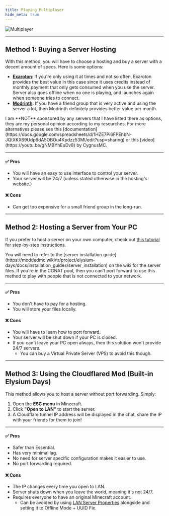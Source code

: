 ```yaml
---
title: Playing Multiplayer
hide_meta: true
---
```


![Multiplayer](https://cdn.modrinth.com/data/cached_images/a99f414825898dd8d96c0e84df5d085bfca847a6.png)

<hr style={{ borderTop: '5px solid #364153' }} />

## Method 1: Buying a Server Hosting

With this method, you will have to choose a hosting and buy a server with a decent amount of specs. Here is some options:

- **[Exaroton](https://exaroton.com)**: If you're only using it at times and not so often, Exaroton provides the best value in this case since it uses credits instead of monthly payment that only gets consumed when you use the server. Server also goes offline when no one is playing, and launches again when someone tries to connect.
- **[Modrinth](https://modrinth.com/servers)**: If you have a friend group that is very active and using the server a lot, then Modrinth definitely provides better value per month.

<Callout variant="default">
    I am **NOT** sponsored by any servers that I have listed there as options, they are my personal opinion according to my researches. For more alternatives please see this [documentation](https://docs.google.com/spreadsheets/d/1HZE7Pi6FPEhbN-JQtXKX69Udp6dA5OBOu4Kpdzz53MI/edit?usp=sharing) or this [video](https://youtu.be/gNMBYhEuDv8) by CygnusMC.
</Callout>

---

#### ✅ Pros
- You will have an easy to use interface to control your server.
- Your server will be 24/7 (unless stated otherwise in the hosting's website.)

#### ❌ Cons
- Can get too expensive for a small friend group in the long-run.

<hr style={{ borderTop: '5px solid #364153' }} />

## Method 2: Hosting a Server from Your PC

If you prefer to host a server on your own computer, check out [this tutorial](https://www.youtube.com/watch?v=sg91I4vg7ew) for step-by-step instructions.

<Callout variant="info">
    You will need to refer to the [server installation guide](https://moddedmc.wiki/tr/project/elysium-days/docs/installation_guides/server_installation) on the wiki for the server files.
</Callout>

<Callout variant="warning">
    If you're in the CGNAT pool, then you can’t port forward to use this method to play with people that is not connected to your network.
</Callout>

---

#### ✅ Pros
- You don't have to pay for a hosting.
- You will store your files locally.

#### ❌ Cons
- You will have to learn how to port forward.
- Your server will be shut down if your PC is closed.
- If you can't leave your PC open always, then this solution won't provide 24/7 servers.
  - You can buy a Virtual Private Server (VPS) to avoid this though.

<hr style={{ borderTop: '5px solid #364153' }} />

## Method 3: Using the Cloudflared Mod (Built-in Elysium Days)

This method allows you to host a server without port forwarding. Simply:

1. Open the **ESC menu** in Minecraft.  
2. Click **"Open to LAN"** to start the server.  
3. A Cloudflare tunnel IP address will be displayed in the chat, share the IP with your friends for them to join!

---

#### ✅ Pros
- Safer than Essential.
- Has very minimal lag.
- No need for server specific configuration makes it easier to use.
- No port forwarding required.

#### ❌ Cons
- The IP changes every time you open to LAN.
- Server shuts down when you leave the world, meaning it's not 24/7.
- Requires everyone to have an original Minecraft account.
  - Can be avoided by using [LAN Server Properties](https://www.curseforge.com/minecraft/mc-mods/lan-server-properties) alongside and setting it to Offline Mode + UUID Fix.

